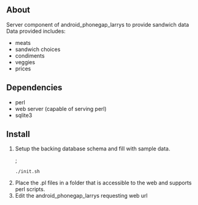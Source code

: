 == About ==
Server component of android_phonegap_larrys to provide sandwich data   
Data provided includes:   
* meats 
* sandwich choices        
* condiments     
* veggies
* prices
== Dependencies ==

* perl
* web server (capable of serving perl)
* sqlite3
== Install ==    

# Setup the backing database schema and fill with sample data.
#;<pre>./init.sh</pre>      
# Place the .pl files in a folder that is accessible to the web and supports perl scripts.
# Edit the android_phonegap_larrys requesting web url
